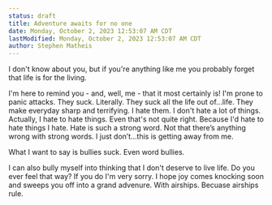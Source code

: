 ```yaml
---
status: draft
title: Adventure awaits for no one
date: Monday, October 2, 2023 12:53:07 AM CDT
lastModified: Monday, October 2, 2023 12:53:07 AM CDT
author: Stephen Matheis
---
```


I don't know about you, but if you're anything like me you probably forget that life is for the living.

I'm here to remind you - and, well, me - that it most certainly is! I'm prone to panic attacks. They suck. Literally. They suck all the life out of...life. They make everyday sharp and terrifying. I hate them. I don't hate a lot of things. Actually, I hate to hate things. Even that's not quite right. Because I'd hate to hate things I hate. Hate is such a strong word. Not that there’s anything wrong with strong words. I just don’t…this is getting away from me.

What I want to say is bullies suck. Even word bullies.

I can also bully myself into thinking that I don't deserve to live life. Do you ever feel that way? If you do I'm very sorry. I hope joy comes knocking soon and sweeps you off into a grand advenure. With airships. Becuase airships rule.